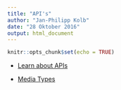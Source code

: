 ```yaml
---
title: "API's"
author: "Jan-Philipp Kolb"
date: "28 Oktober 2016"
output: html_document
---
```


```r
knitr::opts_chunk$set(echo = TRUE)
```

- [Learn about APIs](https://zapier.com/learn/apis/)

- [Media Types](https://en.wikipedia.org/wiki/Media_type)

